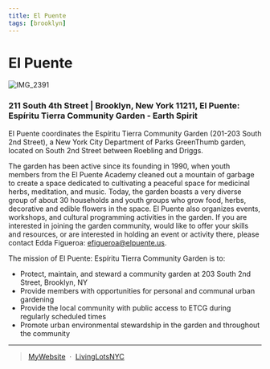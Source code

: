 ```yaml
---
title: El Puente 
tags: [brooklyn]
---
```

# El Puente
![IMG_2391](https://user-images.githubusercontent.com/22154417/159124021-5b49d996-5223-4926-a912-2566a541c725.JPG)

### 211 South 4th Street | Brooklyn, New York 11211, El Puente: Espíritu Tierra Community Garden - Earth Spirit

El Puente coordinates the Espíritu Tierra Community Garden (201-203 South 2nd Street), a New York City Department of Parks GreenThumb garden, located on South 2nd Street between Roebling and Driggs. 

The garden has been active since its founding in 1990, when youth members from the El Puente Academy cleaned out a mountain of garbage to create a space dedicated to cultivating a peaceful space for medicinal herbs, meditation, and music. 
Today, the garden boasts a very diverse group of about 30 households and youth groups who grow food, herbs, decorative and edible flowers in the space. El Puente also organizes events, workshops, and cultural programming activities in the garden. If you are interested in joining the garden community, would like to offer your skills and resources, or are interested in holding an event or activity there, please contact Edda Figueroa: efigueroa@elpuente.us.

The mission of El Puente: Espíritu Tierra Community Garden is to:
+ Protect, maintain, and steward a community garden at 203 South 2nd Street, Brooklyn, NY
+ Provide members with opportunities for personal and communal urban gardening
+ Provide the local community with public access to ETCG during regularly scheduled times
+ Promote urban environmental stewardship in the garden and throughout the community



---
> [MyWebsite](https://elpuente.us/) &nbsp;&middot;&nbsp;
> [LivingLotsNYC](https://livinglotsnyc.org/lot/58431/)
